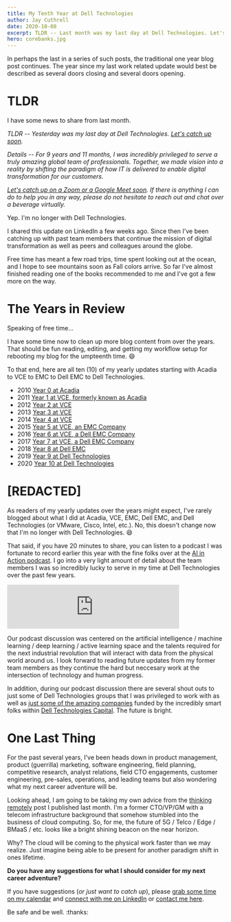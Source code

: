 ```yaml
---
title: My Tenth Year at Dell Technologies
author: Jay Cuthrell
date: 2020-10-08
excerpt: TLDR -- Last month was my last day at Dell Technologies. Let's catch up soon.
hero: corebanks.jpg
---
```

In perhaps the last in a series of such posts, the traditional one year blog post continues. The year since my last work related update would best be described as several doors closing and several doors opening.

# TLDR

I have some news to share from last month.

*TLDR -- Yesterday was my last day at Dell Technologies. [Let's catch up soon](https://calendly.com/jaycuthrell/15-minutes-with-jay-cuthrell).* 

*Details -- For 9 years and 11 months, I was incredibly privileged to serve a truly amazing global team of professionals. Together, we made vision into a reality by shifting the paradigm of how IT is delivered to enable digital transformation for our customers.*

*[Let's catch up on a Zoom or a Google Meet soon](https://calendly.com/jaycuthrell/15-minutes-with-jay-cuthrell). If there is anything I can do to help you in any way, please do not hesitate to reach out and chat over a beverage virtually.*

Yep. I'm no longer with Dell Technologies.

I shared this update on LinkedIn a few weeks ago. Since then I've been catching up with past team members that continue the mission of digital transformation as well as peers and colleagues around the globe.

Free time has meant a few road trips, time spent looking out at the ocean, and I hope to see mountains soon as Fall colors arrive. So far I've almost finished reading one of the books recommended to me and I've got a few more on the way.

# The Years in Review

Speaking of free time...

I have some time now to clean up more blog content from over the years. That should be fun reading, editing, and getting my workflow setup for rebooting my blog for the umpteenth time. :smile:

To that end, here are all ten (10) of my yearly updates starting with Acadia to VCE to EMC to Dell EMC to Dell Technologies.

* 2010 [Year 0 at Acadia](/private-clouds-ahead)
* 2011 [Year 1 at VCE, formerly known as Acadia](/my-first-year-at-vce)
* 2012 [Year 2 at VCE](/my-second-year-at-vce)
* 2013 [Year 3 at VCE](/my-third-year-at-vce)
* 2014 [Year 4 at VCE](/my-fourth-year-at-vce)
* 2015 [Year 5 at VCE, an EMC Company](/my-fifth-year-at-vce)
* 2016 [Year 6 at VCE, a Dell EMC Company](/my-sixth-year-at-vce)
* 2017 [Year 7 at VCE, a Dell EMC Company](/my-seventh-year-at-vce)
* 2018 [Year 8 at Dell EMC](/my-eighth-year-at-vce)
* 2019 [Year 9 at Dell Technologies](/my-ninth-year-at-vce) 
* 2020 [Year 10 at Dell Technologies](/my-tenth-year-at-vce)

# \[REDACTED]

As readers of my yearly updates over the years might expect, I've rarely blogged about what I did at Acadia, VCE, EMC, Dell EMC, and Dell Technologies (or VMware, Cisco, Intel, etc.). No, this doesn't change now that I'm no longer with Dell Technologies. :smile:

That said, if you have 20 minutes to share, you can listen to a podcast I was fortunate to record earlier this year with the fine folks over at the [AI in Action podcast](https://alldus.com/blog/podcasts/aiinaction-jay-cuthrell-dell-technologies/). I go into a very light amount of detail about the team members I was so incredibly lucky to serve in my time at Dell Technologies over the past few years.

<iframe src="https://anchor.fm/alldus-international/embed/episodes/E108-Jay-Cuthrell--Servant-Leader-at-Dell-Technologies-egs6nn/a-a2nki0k" height="102px" width="400px" frameborder="0" scrolling="no"></iframe>

Our podcast discussion was centered on the artificial intelligence / machine learning / deep learning / active learning space and the talents required for the next industrial revolution that will interact with data from the physical world around us. I look forward to reading future updates from my former team members as they continue the hard but neccesary work at the intersection of technology and human progress.

In addition, during our podcast discussion there are several shout outs to just some of Dell Technologies groups that I was privileged to work with as well as [just some of the amazing companies](https://www.delltechnologiescapital.com/portfolio/) funded by the incredibly smart folks within [Dell Technologies Capital](https://www.delltechnologiescapital.com/team/). The future is bright.

# One Last Thing

For the past several years, I've been heads down in product management, product (guerrilla) marketing, software engineering, field planning, competitive research, analyst relations, field CTO engagements, customer engineering, pre-sales, operations, and leading teams but also wondering what my next career adventure will be. 

Looking ahead, I am going to be taking my own advice from the [thinking remotely](/thinking-remotely) post I published last month. I'm a former CTO/VP/GM with a telecom infrastructure background that somehow stumbled into the business of cloud computing. So, for me, the future of 5G / Telco / Edge / BMaaS / etc. looks like a bright shining beacon on the near horizon. 

Why? The cloud will be coming to the physical work faster than we may realize. Just imagine being able to be present for another paradigm shift in ones lifetime.

**Do you have any suggestions for what I should consider for my next career adventure?**

If you have suggestions (_or just want to catch up_), please [grab some time on my calendar](https://calendly.com/jaycuthrell/15-minutes-with-jay-cuthrell) and [connect with me on LinkedIn](https://www.linkedin.com/in/jaycuthrell) or [contact me here](https://jaycuthrell.com/contact/).

Be safe and be well. :thanks: